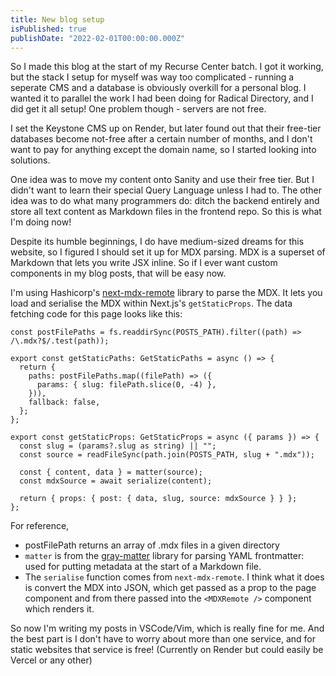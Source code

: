 ```yaml
---
title: New blog setup
isPublished: true
publishDate: "2022-02-01T00:00:00.000Z"
---
```


So I made this blog at the start of my Recurse Center batch. I got it working,
but the stack I setup for myself was way too complicated - running a seperate
CMS and a database is obviously overkill for a personal blog. I wanted it to
parallel the work I had been doing for Radical Directory, and I did get it all
setup! One problem though - servers are not free.

I set the Keystone CMS up on Render, but later found out that their free-tier
databases become not-free after a certain number of months, and I don't want to
pay for anything except the domain name, so I started looking into solutions.

One idea was to move my content onto Sanity and use their free tier. But I
didn't want to learn their special Query Language unless I had to. The other
idea was to do what many programmers do: ditch the backend entirely and store
all text content as Markdown files in the frontend repo. So this is what I'm
doing now!

Despite its humble beginnings, I do have medium-sized dreams for this website,
so I figured I should set it up for MDX parsing. MDX is a superset of Markdown
that lets you write JSX inline. So if I ever want custom components in my blog
posts, that will be easy now.

I'm using Hashicorp's
[next-mdx-remote](https://github.com/hashicorp/next-mdx-remote) library to parse
the MDX. It lets you load and serialise the MDX within Next.js's
`getStaticProps`. The data fetching code for this page looks like this:

```
const postFilePaths = fs.readdirSync(POSTS_PATH).filter((path) => /\.mdx?$/.test(path));

export const getStaticPaths: GetStaticPaths = async () => {
  return {
    paths: postFilePaths.map((filePath) => ({
      params: { slug: filePath.slice(0, -4) },
    })),
    fallback: false,
  };
};

export const getStaticProps: GetStaticProps = async ({ params }) => {
  const slug = (params?.slug as string) || "";
  const source = readFileSync(path.join(POSTS_PATH, slug + ".mdx"));

  const { content, data } = matter(source);
  const mdxSource = await serialize(content);

  return { props: { post: { data, slug, source: mdxSource } } };
};
```

For reference,

- postFilePath returns an array of .mdx files in a given directory
- `matter` is from the
  [gray-matter](https://github.com/jonschlinkert/gray-matter) library for
  parsing YAML frontmatter: used for putting metadata at the start of a Markdown
  file.
- The `serialise` function comes from `next-mdx-remote`. I think what it does is
  convert the MDX into JSON, which get passed as a prop to the page component
  and from there passed into the `<MDXRemote />` component which renders it.

So now I'm writing my posts in VSCode/Vim, which is really fine for me. And the
best part is I don't have to worry about more than one service, and for static
websites that service is free! (Currently on Render but could easily be Vercel
or any other)

